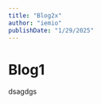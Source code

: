 ```yaml
---
title: "Blog2x"
author: "iemio"
publishDate: "1/29/2025"
---
```


<Cover
    src="https://cdn.cosmos.so/affd4b79-e848-4dfd-bd42-5f2c4a847365?format=jpeg"
    alt="Image from the movie Alien - from cosmos.com"
    caption="cosmos.com"
/>

# Blog1

dsagdgs
